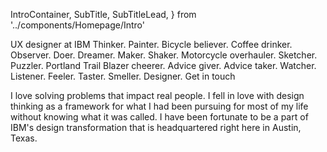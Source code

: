   IntroContainer,
  SubTitle,
  SubTitleLead,
} from '../components/Homepage/Intro'

<Grid>
  <IntroContainer>
    <Title>
      Matt <br /> Cardinal
    </Title>
    <SubTitle>UX designer at IBM</SubTitle>
    <SubTitleLead>
      Thinker. Painter. Bicycle believer. Coffee drinker. Observer. Doer.
      Dreamer. Maker. Shaker. Motorcycle overhauler. Sketcher. Puzzler. Portland
      Trail Blazer cheerer. Advice giver. Advice taker. Watcher. Listener.
      Feeler. Taster. Smeller. Designer.
    </SubTitleLead>
    <PrimaryButton>Get in touch</PrimaryButton>
  </IntroContainer>
  <SummaryImage />
  <SummaryContent>
    <p>
      I love solving problems that impact real people. I fell in love with
      design thinking as a framework for what I had been pursuing for most of my
      life without knowing what it was called. I have been fortunate to be a
      part of IBM's design transformation that is headquartered right here in
      Austin, Texas.
    </p>
  </SummaryContent>
  <ProjectContainer />
  <Footer />
</Grid>
